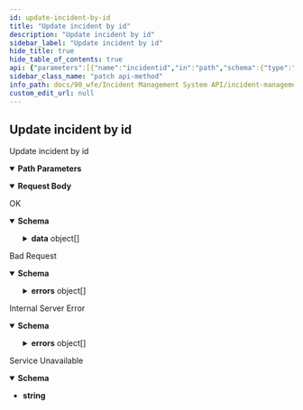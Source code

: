 ```yaml
---
id: update-incident-by-id
title: "Update incident by id"
description: "Update incident by id"
sidebar_label: "Update incident by id"
hide_title: true
hide_table_of_contents: true
api: {"parameters":[{"name":"incidentid","in":"path","schema":{"type":"string"},"required":true,"example":"INC-20230831-0001"}],"requestBody":{"content":{"application/json":{"schema":{"type":"object","properties":{"category":{"type":"string"},"comments":{"type":"string"},"contact":{"type":"string"},"description":{"type":"string"},"id":{"type":"string"},"location":{"type":"string"},"priority":{"type":"number"},"reported_by":{"type":"string"},"status":{"type":"string"}}},"example":{"category":"522a2a00-fc84-43e0-ae1b-da6d8c8bdb1a","comments":"this is a comment","contact":"+65 12345678","description":"test","id":"INC-20230831-0001","location":"#12-34,S123456,nowhere str","priority":4,"reported_by":"bob","status":"NEW"}}}},"responses":{"200":{"description":"OK","content":{"application/json":{"schema":{"type":"object","properties":{"data":{"type":"array","items":{"type":"object","properties":{"category":{"type":"string"},"comments":{"type":"string"},"contact":{"type":"string"},"created_at":{"type":"string"},"description":{"type":"string"},"id":{"type":"string"},"location":{"type":"string"},"priority":{"type":"number"},"reported_by":{"type":"string"},"status":{"type":"string"},"updated_at":{"type":"string"},"workflow_template_id":{"type":"string"}}}},"sent_at":{"type":"string"}}},"example":{"data":[{"category":"522a2a00-fc84-43e0-ae1b-da6d8c8bdb1a","comments":"this is a comment","contact":"+65 12345678","created_at":"2023-08-31T14:31:59.844979+00:00","description":"test","id":"INC-20230831-0001","location":"#12-34,S123456,nowhere str","priority":4,"reported_by":"bob","status":"NEW","updated_at":"2023-08-31T15:06:58.989089+00:00","workflow_template_id":"e23b62c1-cb10-4f8a-98f2-6f8a5cae9345"}],"sent_at":"2023-08-31T15:06:58Z"}}}},"400":{"description":"Bad Request","content":{"application/json":{"schema":{"type":"object","properties":{"sent_at":{"type":"string"},"errors":{"type":"array","items":{"type":"object","properties":{"message":{"type":"string"}}}}}},"example":{"sent_at":"2023-06-15T18:43:30Z","errors":[{"message":"invalid request body"}]}}}},"500":{"description":"Internal Server Error","content":{"application/json":{"schema":{"type":"object","properties":{"sent_at":{"type":"string"},"errors":{"type":"array","items":{"type":"object","properties":{"message":{"type":"string"}}}}}},"example":{"sent_at":"2023-06-15T18:43:30Z","errors":[{"message":"service is not yet ready"}]}}}},"503":{"description":"Service Unavailable","content":{"text/plain":{"schema":{"type":"string"},"examples":{"response":{"value":"service is not yet ready"}}}}}},"description":"Update incident by id","method":"patch","path":"/v1/incidents/{incidentid}/","servers":[{"url":"http://ims.dev2.ar2","description":"Default server"}],"jsonRequestBodyExample":{"category":"string","comments":"string","contact":"string","description":"string","id":"string","location":"string","priority":0,"reported_by":"string","status":"string"},"info":{"title":"Incident Management System","version":"1.0.0","description":"API for Incident Management System"},"postman":{"name":"Update incident by id","description":{"type":"text/plain"},"url":{"path":["v1","incidents",":incidentid",""],"host":["{{baseUrl}}"],"query":[],"variable":[{"disabled":false,"description":{"content":"(Required) ","type":"text/plain"},"type":"any","value":"","key":"incidentid"}]},"header":[{"key":"Content-Type","value":"application/json"},{"key":"Accept","value":"application/json"}],"method":"PATCH","body":{"mode":"raw","raw":"\"\"","options":{"raw":{"language":"json"}}}}}
sidebar_class_name: "patch api-method"
info_path: docs/90_wfe/Incident Management System API/incident-management-system
custom_edit_url: null
---
```



## Update incident by id



Update incident by id

<details style={{"marginBottom":"1rem"}} data-collapsed={false} open={true}><summary style={{}}><strong>Path Parameters</strong></summary><div><ul><ParamsItem className={"paramsItem"} param={{"name":"incidentid","in":"path","schema":{"type":"string"},"required":true,"example":"INC-20230831-0001"}}></ParamsItem></ul></div></details><MimeTabs><TabItem label={"application/json"} value={"application/json-schema"}><details style={{}} data-collapsed={false} open={true}><summary style={{"textAlign":"left"}}><strong>Request Body</strong></summary><div style={{"textAlign":"left","marginLeft":"1rem"}}></div><ul style={{"marginLeft":"1rem"}}><SchemaItem collapsible={false} name={"category"} required={false} deprecated={undefined} schemaDescription={undefined} schemaName={"string"} qualifierMessage={undefined} defaultValue={undefined}></SchemaItem><SchemaItem collapsible={false} name={"comments"} required={false} deprecated={undefined} schemaDescription={undefined} schemaName={"string"} qualifierMessage={undefined} defaultValue={undefined}></SchemaItem><SchemaItem collapsible={false} name={"contact"} required={false} deprecated={undefined} schemaDescription={undefined} schemaName={"string"} qualifierMessage={undefined} defaultValue={undefined}></SchemaItem><SchemaItem collapsible={false} name={"description"} required={false} deprecated={undefined} schemaDescription={undefined} schemaName={"string"} qualifierMessage={undefined} defaultValue={undefined}></SchemaItem><SchemaItem collapsible={false} name={"id"} required={false} deprecated={undefined} schemaDescription={undefined} schemaName={"string"} qualifierMessage={undefined} defaultValue={undefined}></SchemaItem><SchemaItem collapsible={false} name={"location"} required={false} deprecated={undefined} schemaDescription={undefined} schemaName={"string"} qualifierMessage={undefined} defaultValue={undefined}></SchemaItem><SchemaItem collapsible={false} name={"priority"} required={false} deprecated={undefined} schemaDescription={undefined} schemaName={"number"} qualifierMessage={undefined} defaultValue={undefined}></SchemaItem><SchemaItem collapsible={false} name={"reported_by"} required={false} deprecated={undefined} schemaDescription={undefined} schemaName={"string"} qualifierMessage={undefined} defaultValue={undefined}></SchemaItem><SchemaItem collapsible={false} name={"status"} required={false} deprecated={undefined} schemaDescription={undefined} schemaName={"string"} qualifierMessage={undefined} defaultValue={undefined}></SchemaItem></ul></details></TabItem></MimeTabs><div><ApiTabs><TabItem label={"200"} value={"200"}><div>

OK

</div><div><MimeTabs schemaType={"response"}><TabItem label={"application/json"} value={"application/json"}><SchemaTabs><TabItem label={"Schema"} value={"Schema"}><details style={{}} data-collapsed={false} open={true}><summary style={{"textAlign":"left"}}><strong>Schema</strong></summary><div style={{"textAlign":"left","marginLeft":"1rem"}}></div><ul style={{"marginLeft":"1rem"}}><SchemaItem collapsible={true} className={"schemaItem"}><details style={{}}><summary style={{}}><strong>data</strong><span style={{"opacity":"0.6"}}> object[]</span></summary><div style={{"marginLeft":"1rem"}}><SchemaItem collapsible={false} name={"category"} required={false} deprecated={undefined} schemaDescription={undefined} schemaName={"string"} qualifierMessage={undefined} defaultValue={undefined}></SchemaItem><SchemaItem collapsible={false} name={"comments"} required={false} deprecated={undefined} schemaDescription={undefined} schemaName={"string"} qualifierMessage={undefined} defaultValue={undefined}></SchemaItem><SchemaItem collapsible={false} name={"contact"} required={false} deprecated={undefined} schemaDescription={undefined} schemaName={"string"} qualifierMessage={undefined} defaultValue={undefined}></SchemaItem><SchemaItem collapsible={false} name={"created_at"} required={false} deprecated={undefined} schemaDescription={undefined} schemaName={"string"} qualifierMessage={undefined} defaultValue={undefined}></SchemaItem><SchemaItem collapsible={false} name={"description"} required={false} deprecated={undefined} schemaDescription={undefined} schemaName={"string"} qualifierMessage={undefined} defaultValue={undefined}></SchemaItem><SchemaItem collapsible={false} name={"id"} required={false} deprecated={undefined} schemaDescription={undefined} schemaName={"string"} qualifierMessage={undefined} defaultValue={undefined}></SchemaItem><SchemaItem collapsible={false} name={"location"} required={false} deprecated={undefined} schemaDescription={undefined} schemaName={"string"} qualifierMessage={undefined} defaultValue={undefined}></SchemaItem><SchemaItem collapsible={false} name={"priority"} required={false} deprecated={undefined} schemaDescription={undefined} schemaName={"number"} qualifierMessage={undefined} defaultValue={undefined}></SchemaItem><SchemaItem collapsible={false} name={"reported_by"} required={false} deprecated={undefined} schemaDescription={undefined} schemaName={"string"} qualifierMessage={undefined} defaultValue={undefined}></SchemaItem><SchemaItem collapsible={false} name={"status"} required={false} deprecated={undefined} schemaDescription={undefined} schemaName={"string"} qualifierMessage={undefined} defaultValue={undefined}></SchemaItem><SchemaItem collapsible={false} name={"updated_at"} required={false} deprecated={undefined} schemaDescription={undefined} schemaName={"string"} qualifierMessage={undefined} defaultValue={undefined}></SchemaItem><SchemaItem collapsible={false} name={"workflow_template_id"} required={false} deprecated={undefined} schemaDescription={undefined} schemaName={"string"} qualifierMessage={undefined} defaultValue={undefined}></SchemaItem></div></details></SchemaItem><SchemaItem collapsible={false} name={"sent_at"} required={false} deprecated={undefined} schemaDescription={undefined} schemaName={"string"} qualifierMessage={undefined} defaultValue={undefined}></SchemaItem></ul></details></TabItem><TabItem label={"Example (from schema)"} value={"Example (from schema)"}><ResponseSamples responseExample={"{\n  \"data\": [\n    {\n      \"category\": \"string\",\n      \"comments\": \"string\",\n      \"contact\": \"string\",\n      \"created_at\": \"string\",\n      \"description\": \"string\",\n      \"id\": \"string\",\n      \"location\": \"string\",\n      \"priority\": 0,\n      \"reported_by\": \"string\",\n      \"status\": \"string\",\n      \"updated_at\": \"string\",\n      \"workflow_template_id\": \"string\"\n    }\n  ],\n  \"sent_at\": \"string\"\n}"} language={"json"}></ResponseSamples></TabItem><TabItem label={"Example"} value={"Example"}><ResponseSamples responseExample={"{\n  \"data\": [\n    {\n      \"category\": \"522a2a00-fc84-43e0-ae1b-da6d8c8bdb1a\",\n      \"comments\": \"this is a comment\",\n      \"contact\": \"+65 12345678\",\n      \"created_at\": \"2023-08-31T14:31:59.844979+00:00\",\n      \"description\": \"test\",\n      \"id\": \"INC-20230831-0001\",\n      \"location\": \"#12-34,S123456,nowhere str\",\n      \"priority\": 4,\n      \"reported_by\": \"bob\",\n      \"status\": \"NEW\",\n      \"updated_at\": \"2023-08-31T15:06:58.989089+00:00\",\n      \"workflow_template_id\": \"e23b62c1-cb10-4f8a-98f2-6f8a5cae9345\"\n    }\n  ],\n  \"sent_at\": \"2023-08-31T15:06:58Z\"\n}"} language={"json"}></ResponseSamples></TabItem></SchemaTabs></TabItem></MimeTabs></div></TabItem><TabItem label={"400"} value={"400"}><div>

Bad Request

</div><div><MimeTabs schemaType={"response"}><TabItem label={"application/json"} value={"application/json"}><SchemaTabs><TabItem label={"Schema"} value={"Schema"}><details style={{}} data-collapsed={false} open={true}><summary style={{"textAlign":"left"}}><strong>Schema</strong></summary><div style={{"textAlign":"left","marginLeft":"1rem"}}></div><ul style={{"marginLeft":"1rem"}}><SchemaItem collapsible={false} name={"sent_at"} required={false} deprecated={undefined} schemaDescription={undefined} schemaName={"string"} qualifierMessage={undefined} defaultValue={undefined}></SchemaItem><SchemaItem collapsible={true} className={"schemaItem"}><details style={{}}><summary style={{}}><strong>errors</strong><span style={{"opacity":"0.6"}}> object[]</span></summary><div style={{"marginLeft":"1rem"}}><SchemaItem collapsible={false} name={"message"} required={false} deprecated={undefined} schemaDescription={undefined} schemaName={"string"} qualifierMessage={undefined} defaultValue={undefined}></SchemaItem></div></details></SchemaItem></ul></details></TabItem><TabItem label={"Example (from schema)"} value={"Example (from schema)"}><ResponseSamples responseExample={"{\n  \"sent_at\": \"string\",\n  \"errors\": [\n    {\n      \"message\": \"string\"\n    }\n  ]\n}"} language={"json"}></ResponseSamples></TabItem><TabItem label={"Example"} value={"Example"}><ResponseSamples responseExample={"{\n  \"sent_at\": \"2023-06-15T18:43:30Z\",\n  \"errors\": [\n    {\n      \"message\": \"invalid request body\"\n    }\n  ]\n}"} language={"json"}></ResponseSamples></TabItem></SchemaTabs></TabItem></MimeTabs></div></TabItem><TabItem label={"500"} value={"500"}><div>

Internal Server Error

</div><div><MimeTabs schemaType={"response"}><TabItem label={"application/json"} value={"application/json"}><SchemaTabs><TabItem label={"Schema"} value={"Schema"}><details style={{}} data-collapsed={false} open={true}><summary style={{"textAlign":"left"}}><strong>Schema</strong></summary><div style={{"textAlign":"left","marginLeft":"1rem"}}></div><ul style={{"marginLeft":"1rem"}}><SchemaItem collapsible={false} name={"sent_at"} required={false} deprecated={undefined} schemaDescription={undefined} schemaName={"string"} qualifierMessage={undefined} defaultValue={undefined}></SchemaItem><SchemaItem collapsible={true} className={"schemaItem"}><details style={{}}><summary style={{}}><strong>errors</strong><span style={{"opacity":"0.6"}}> object[]</span></summary><div style={{"marginLeft":"1rem"}}><SchemaItem collapsible={false} name={"message"} required={false} deprecated={undefined} schemaDescription={undefined} schemaName={"string"} qualifierMessage={undefined} defaultValue={undefined}></SchemaItem></div></details></SchemaItem></ul></details></TabItem><TabItem label={"Example (from schema)"} value={"Example (from schema)"}><ResponseSamples responseExample={"{\n  \"sent_at\": \"string\",\n  \"errors\": [\n    {\n      \"message\": \"string\"\n    }\n  ]\n}"} language={"json"}></ResponseSamples></TabItem><TabItem label={"Example"} value={"Example"}><ResponseSamples responseExample={"{\n  \"sent_at\": \"2023-06-15T18:43:30Z\",\n  \"errors\": [\n    {\n      \"message\": \"service is not yet ready\"\n    }\n  ]\n}"} language={"json"}></ResponseSamples></TabItem></SchemaTabs></TabItem></MimeTabs></div></TabItem><TabItem label={"503"} value={"503"}><div>

Service Unavailable

</div><div><MimeTabs schemaType={"response"}><TabItem label={"text/plain"} value={"text/plain"}><SchemaTabs><TabItem label={"Schema"} value={"Schema"}><details style={{}} data-collapsed={false} open={true}><summary style={{"textAlign":"left"}}><strong>Schema</strong></summary><div style={{"textAlign":"left","marginLeft":"1rem"}}></div><ul style={{"marginLeft":"1rem"}}><li><div><strong>string</strong></div></li></ul></details></TabItem><TabItem label={"Response"} value={"Response"}><ResponseSamples responseExample={"service is not yet ready"} language={"shell"}></ResponseSamples></TabItem></SchemaTabs></TabItem></MimeTabs></div></TabItem></ApiTabs></div>
      